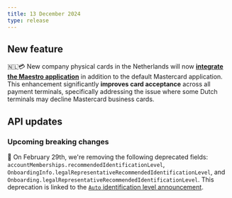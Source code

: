 ```yaml
---
title: 13 December 2024
type: release
---
```


## New feature

🇳🇱💳 New company physical cards in the Netherlands will now [**integrate the Maestro application**](/topics/cards/physical/#maestro) in addition to the default Mastercard application.
This enhancement significantly **improves card acceptance** across all payment terminals, specifically addressing the issue where some Dutch terminals may decline Mastercard business cards.

## API updates

### Upcoming breaking changes

🪪 On February 29th, we're removing the following deprecated fields: `accountMemberships.recommendedIdentificationLevel`, `OnboardingInfo.legalRepresentativeRecommendedIdentificationLevel`, and `Onboarding.legalRepresentativeRecommendedIdentificationLevel`.
This deprecation is linked to the [`Auto` identification level announcement](/changelog/28-november-2024/).